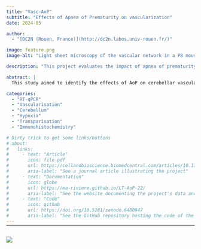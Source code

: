 ```yaml
---
title: "Vasc-AoP"
subtitle: "Effects of Apnea of Prematurity on vascularization"
date: 2024-05

author:
  - "[DC2N (Rouen, France)](http://dc2n.labos.univ-rouen.fr/)"

image: feature.png
image-alt: "Light sheet microscopy of the vascular network in a P8 mouse"

description: "This project evaluates the impact of apnea of prematurity on cerebellar vascular development, using intermittent hypoxia in a murine model."

abstract: |
  This study aimed to identify the effects of AoP on cerebellar vascular development, and to demonstrate that the cerebellum is vulnerable to AoP. This was shown via immunohistochemistry studies and RT-qPCR. Results confirmed the presence of alterations in gene expression. This was further assessed through visible changes in blood vessel density via immunocytochemistry. Furthermore, transparisation studies are underway to observe these change in situ and in 3D.

categories:
  - "RT-qPCR"
  - "Vascularisation"
  - "Cerebellum"
  - "Hypoxia"
  - "Transparisation"
  - "Immunohistochemistry"

# Dirty trick to get some links/buttons
# about:
#   links:
#     - text: "Article"
#       icon: file-pdf
#       url: https://cellandbioscience.biomedcentral.com/articles/10.1186/s13578-022-00869-5
#       aria-label: "See a journal article illustrating the project"
#     - text: "Documentation"
#       icon: globe
#       url: https://ma-riviere.github.io/LT-AoP-22/
#       aria-label: "See the website documenting the project's data and code"
#     - text: "Code"
#       icon: github
#       url: https://doi.org/10.5281/zenodo.6480947
#       aria-label: "See the GitHub repository hosting the code of the project and related paper"
---
```


<hr style="margin-bottom: 30px; margin-top: -12px">

![](feature.png){.preview-image fig-alt="Image illustrating the project"}
